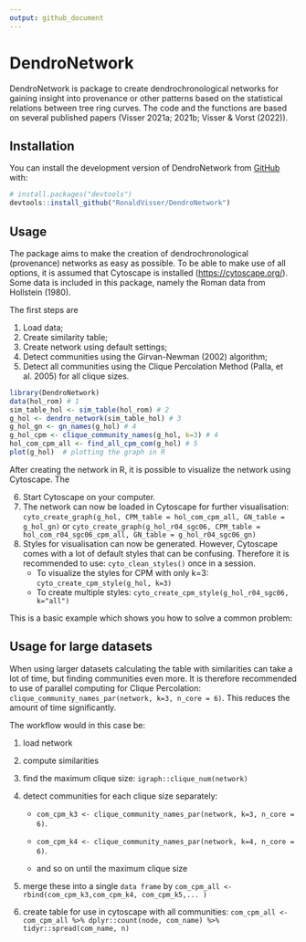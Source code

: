 ```yaml
---
output: github_document
---
```


<!-- README.md is generated from README.Rmd. Please edit that file -->

# DendroNetwork

<!-- badges: start -->

<!-- badges: end -->

DendroNetwork is package to create dendrochronological networks for gaining insight into provenance or other patterns based on the statistical relations between tree ring curves. The code and the functions are based on several published papers (Visser 2021a; 2021b; Visser & Vorst (2022)).

## Installation

You can install the development version of DendroNetwork from [GitHub](https://github.com/) with:

``` r
# install.packages("devtools")
devtools::install_github("RonaldVisser/DendroNetwork")
```

## Usage

The package aims to make the creation of dendrochronological (provenance) networks as easy as possible. To be able to make use of all options, it is assumed that Cytoscape is installed (<https://cytoscape.org/>). Some data is included in this package, namely the Roman data from Hollstein (1980).

The first steps are

1.  Load data;
2.  Create similarity table;
3.  Create network using default settings;
4.  Detect communities using the Girvan-Newman (2002) algorithm;
5.  Detect all communities using the Clique Percolation Method (Palla, et al. 2005) for all clique sizes.

```r
library(DendroNetwork)
data(hol_rom) # 1
sim_table_hol <- sim_table(hol_rom) # 2
g_hol <- dendro_network(sim_table_hol) # 3
g_hol_gn <- gn_names(g_hol) # 4
g_hol_cpm <- clique_community_names(g_hol, k=3) # 4
hol_com_cpm_all <- find_all_cpm_com(g_hol) # 5
plot(g_hol)  # plotting the graph in R
```

After creating the network in R, it is possible to visualize the network using Cytoscape. The

6.  Start Cytoscape on your computer.
7.  The network can now be loaded in Cytoscape for further visualisation: `cyto_create_graph(g_hol, CPM_table = hol_com_cpm_all, GN_table = g_hol_gn)` or `cyto_create_graph(g_hol_r04_sgc06, CPM_table = hol_com_r04_sgc06_cpm_all, GN_table = g_hol_r04_sgc06_gn)`
8.  Styles for visualisation can now be generated. However, Cytoscape comes with a lot of default styles that can be confusing. Therefore it is recommended to use: `cyto_clean_styles()` once in a session.
    -   To visualize the styles for CPM with only k=3: `cyto_create_cpm_style(g_hol, k=3)`
    -   To create multiple styles: `cyto_create_cpm_style(g_hol_r04_sgc06, k="all")`

This is a basic example which shows you how to solve a common problem:

## Usage for large datasets

When using larger datasets calculating the table with similarities can take a lot of time, but finding communities even more. It is therefore recommended to use of parallel computing for Clique Percolation: `clique_community_names_par(network, k=3, n_core = 6)`. This reduces the amount of time significantly.

The workflow would in this case be:

1.  load network

2.  compute similarities

3.  find the maximum clique size: `igraph::clique_num(network)`

4.  detect communities for each clique size separately:

    -   `com_cpm_k3 <- clique_community_names_par(network, k=3, n_core = 6)`.

    -   `com_cpm_k4 <- clique_community_names_par(network, k=4, n_core = 6)`.

    -   and so on until the maximum clique size

5.  merge these into a single `data frame` by `com_cpm_all <- rbind(com_cpm_k3,com_cpm_k4, com_cpm_k5,... )`

6.  create table for use in cytoscape with all communities: `com_cpm_all <- com_cpm_all %>% dplyr::count(node, com_name) %>% tidyr::spread(com_name, n)`
